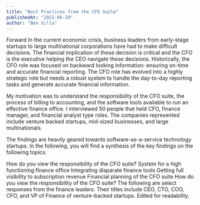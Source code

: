 ```yaml
---
title: "Best Practices from the CFO Suite"
publishedAt: "2022-06-20"
author: "Ben Villa"
---
```


Forward
In the current economic crisis, business leaders from early-stage startups to large multinational corporations have had to make difficult decisions. The financial implication of these decision is critical and the CFO is the executive helping the CEO navigate these decisions. Historically, the CFO role was focused on backward looking information: ensuring on-time and accurate financial reporting. The CFO role has evolved into a highly strategic role but needs a robust system to handle the day-to-day reporting tasks and generate accurate financial information.

My motivation was to understand the responsibility of the CFO suite, the process of billing to accounting, and the software tools available to run an effective finance office. I interviewed 50 people that held CFO, finance manager, and financial analyst type roles. The companies represented include venture backed startups, mid-sized businesses, and large multinationals.

The findings are heavily geared towards software-as-a-service technology startups. In the following, you will find a synthesis of the key findings on the following topics:

How do you view the responsibility of the CFO suite?
System for a high functioning finance office
Integrating disparate finance tools
Getting full visibility to subscription revenue
Financial planning of the CFO suite
How do you view the responsibility of the CFO suite?
The following are select responses from the finance leaders. Their titles include CEO, CTO, COO, CFO, and VP of Finance of venture-backed startups. Edited for readability.